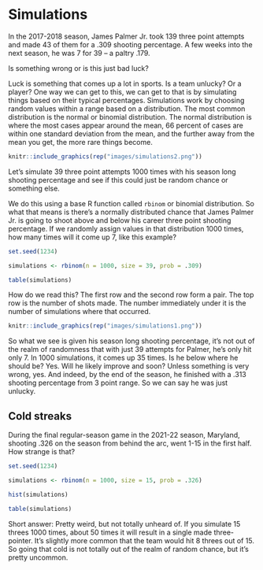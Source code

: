 # Simulations

In the 2017-2018 season, James Palmer Jr. took 139 three point attempts and made 43 of them for a .309 shooting percentage. A few weeks into the next season, he was 7 for 39 -- a paltry .179.

Is something wrong or is this just bad luck?

Luck is something that comes up a lot in sports. Is a team unlucky? Or a player? One way we can get to this, we can get to that is by simulating things based on their typical percentages. Simulations work by choosing random values within a range based on a distribution. The most common distribution is the normal or binomial distribution. The normal distribution is where the most cases appear around the mean, 66 percent of cases are within one standard deviation from the mean, and the further away from the mean you get, the more rare things become.

```r
knitr::include_graphics(rep("images/simulations2.png"))
```

Let's simulate 39 three point attempts 1000 times with his season long shooting percentage and see if this could just be random chance or something else.

We do this using a base R function called `rbinom` or binomial distribution. So what that means is there's a normally distributed chance that James Palmer Jr. is going to shoot above and below his career three point shooting percentage. If we randomly assign values in that distribution 1000 times, how many times will it come up 7, like this example?

```r
set.seed(1234)

simulations <- rbinom(n = 1000, size = 39, prob = .309)

table(simulations)
```

How do we read this? The first row and the second row form a pair. The top row is the number of shots made. The number immediately under it is the number of simulations where that occurred.

```r
knitr::include_graphics(rep("images/simulations1.png"))
```

So what we see is given his season long shooting percentage, it's not out of the realm of randomness that with just 39 attempts for Palmer, he's only hit only 7. In 1000 simulations, it comes up 35 times. Is he below where he should be? Yes. Will he likely improve and soon? Unless something is very wrong, yes. And indeed, by the end of the season, he finished with a .313 shooting percentage from 3 point range. So we can say he was just unlucky.

## Cold streaks

During the final regular-season game in the 2021-22 season, Maryland, shooting .326 on the season from behind the arc, went 1-15 in the first half. How strange is that?

```r
set.seed(1234)

simulations <- rbinom(n = 1000, size = 15, prob = .326)

hist(simulations)

table(simulations)
```

Short answer: Pretty weird, but not totally unheard of. If you simulate 15 threes 1000 times, about 50 times it will result in a single made three-pointer. It's slightly more common that the team would hit 8 threes out of 15. So going that cold is not totally out of the realm of random chance, but it's pretty uncommon.
